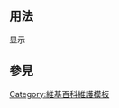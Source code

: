 <includeonly><!-- 在這裡加入模板的保護標識 --></includeonly><noinclude>{{template doc page viewed directly}}</noinclude>
<!-- 在本行下編輯模板說明 -->

== 用法 ==
{{tl|Sample}}显示
:{{Selfref|这是一个示例，而非测试页面。请勿任意编辑其中内容。}}

== 參見 ==

<includeonly>
<!-- 本行下加入模板的分類 -->
[[Category:維基百科維護模板]]
<!-- 本行下加入模板的跨語言鏈接 -->

</includeonly>